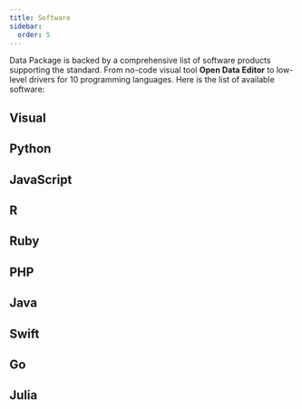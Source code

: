 ```yaml
---
title: Software
sidebar:
  order: 5
---
```



Data Package is backed by a comprehensive list of software products supporting the standard. From no-code visual tool **Open Data Editor** to low-level drivers for 10 programming languages. Here is the list of available software:

## Visual

<ImageLinkCard
  title="Open Data Editor"
  imageSrc={software.ode.src}
  description="<br /> No-code application to explore and publish all kinds of data: datasets, tables, charts, maps, stories, and more. Forever free and open source project powered by open standards and generative AI."
  href="https://opendataeditor.okfn.org"
/>

<CardGrid>
<ImageLinkCard
  title="Data Curator"
  imageSrc={software.dataCurator.src}
  description="Data Curator is a simple desktop data editor to help describe, validate and share usable open data."
  href="https://github.com/qcif/data-curator"
/>

<ImageLinkCard
  title="Flatterer"
  imageSrc={software.flatterer.src}
  description="An opinionated JSON to CSV/XLSX/SQLITE/PARQUET/POSTGRES converter which tries to make a useful relational output for data analysis."
  href="https://flatterer.opendata.coop/"
/>
</CardGrid>

## Python

<CardGrid>
  <LinkCard
    title="frictionless-py"
    description="Data management framework for Python that provides functionality to describe, extract, validate, and transform tabular data"
    href="https://framework.frictionlessdata.io/"
  />
  <LinkCard
    title="dataflows"
    description="DataFlows is a simple, intuitive lightweight framework for building data processing flows in python."
    href="https://github.com/datahq/dataflows"
  />
</CardGrid>

## JavaScript

<CardGrid>
  <LinkCard
    title="frictionless-js"
    description="A lightweight, standardized library accessing files and datasets, especially tabular ones (CSV, Excel)."
    href="https://github.com/frictionlessdata/frictionless-js"
  />
  <LinkCard
    title="datapackage-render-js"
    description="React components for rendering Data Package Views."
    href="https://github.com/frictionlessdata/datapackage-render-js"
  />
</CardGrid>

## R

<CardGrid>
  <LinkCard
    title="frictionless-r"
    description="R package to read and write Frictionless Data Packages"
    href="https://docs.ropensci.org/frictionless/"
  />
</CardGrid>

## Ruby

<CardGrid>
  <LinkCard
    title="datapackage-rb"
    description="Ruby library and tools for working with datapackages"
    href="https://github.com/frictionlessdata/datapackage-rb"
  />
  <LinkCard
    title="tableschema-rb"
    description="A Ruby library for working with JSON Table Schema."
    href="https://github.com/frictionlessdata/tableschema-rb"
  />
</CardGrid>

## PHP

<CardGrid>
  <LinkCard
    title="datapackage-php"
    description="A php library for working with Data Package."
    href="https://github.com/frictionlessdata/datapackage-php"
  />
  <LinkCard
    title="tableschema-php"
    description="A php library for working with Table Schema."
    href="https://github.com/frictionlessdata/tableschema-php"
  />
</CardGrid>

## Java

<CardGrid>
  <LinkCard
    title="datapackage-java"
    description="A Java library for working with Frictionless Data Data Packages."
    href="https://github.com/frictionlessdata/datapackage-java"
  />
  <LinkCard
    title="tableschema-java"
    description="A Java library for working with Table Schema."
    href="https://github.com/frictionlessdata/tableschema-java"
  />
</CardGrid>

## Swift

<CardGrid>
  <LinkCard
    title="datapackage-swift"
    description="A Swift library for working with Data Package."
    href="https://github.com/frictionlessdata/datapackage-swift"
  />
  <LinkCard
    title="tableschema-swift"
    description="A Swift library for working with Table Schema."
    href="https://github.com/frictionlessdata/tableschema-swift"
  />
</CardGrid>

## Go

<CardGrid>
  <LinkCard
    title="datapackage-go"
    description="A Go library for working with Data Package."
    href="https://github.com/frictionlessdata/datapackage-go"
  />
  <LinkCard
    title="tableschema-go"
    description="A Go library for working with Table Schema."
    href="https://github.com/frictionlessdata/tableschema-go"
  />
</CardGrid>

## Julia

<CardGrid>
  <LinkCard
    title="datapackage-jl"
    description="A Julia library for working with Data Package."
    href="https://github.com/frictionlessdata/datapackage-jl"
  />
  <LinkCard
    title="tableschema-jl"
    description="A Julia library for working with Table Schema."
    href="https://github.com/frictionlessdata/tableschema-jl"
  />
</CardGrid>
